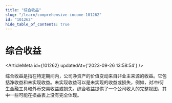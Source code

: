 ```yaml
---
title: "综合收益"
slug: "/learn/comprehensive-income-101262"
id: "101262"
hide_table_of_contents: true
---
```



# 综合收益

<ArticleMeta id={101262} updatedAt={'2023-09-26 13:58:54'} />
<div className='border-solid border-b border-t-0 my-4 border-[var(--ifm-color-gray-300)]' />

综合收益是指在特定期间内，公司净资产的价值变动来自非业主来源的收益。它包括净收益和未实现收益。未实现收益可以是未实现的收益或损失，例如，对冲/衍生金融工具和外币交易收益或损失。综合收益提供了一个公司收入的完整视图，其中一些可能在损益表上没有完全体现。
